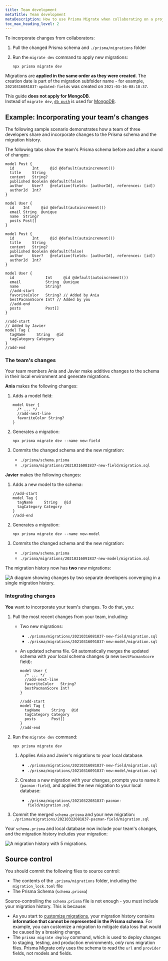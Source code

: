```yaml
---
title: Team development
metaTitle: Team development
metaDescription: How to use Prisma Migrate when collaborating on a project as a team.
toc_max_heading_level: 2
---
```


To incorporate changes from collaborators:

1. Pull the changed Prisma schema and `./prisma/migrations` folder
1. Run the `migrate dev` command to apply new migrations:

   ```terminal
   npx prisma migrate dev
   ```

Migrations are **applied in the same order as they were created**. The creation date is part of the migration subfolder name - for example, `20210316081837-updated-fields` was created on `2021-03-16-08:18:37`.

<Admonition type="warning">

This guide **does not apply for MongoDB**.<br />
Instead of `migrate dev`, [`db push`](/orm/prisma-migrate/workflows/prototyping-your-schema) is used for [MongoDB](/orm/overview/databases/mongodb).

</Admonition>

## Example: Incorporating your team's changes

The following sample scenario demonstrates how a team of three developers share and incorporate changes to the Prisma schema and the migration history.

The following tabs show the team's Prisma schema before and after a round of changes:

<TabbedContent code>

<TabItem value="Before">

```prisma file=schema.prisma 
model Post {
  id        Int     @id @default(autoincrement())
  title     String
  content   String?
  published Boolean @default(false)
  author    User?   @relation(fields: [authorId], references: [id])
  authorId  Int?
}

model User {
  id    Int     @id @default(autoincrement())
  email String  @unique
  name  String?
  posts Post[]
}
```

</TabItem>

<TabItem value="After">

```prisma file=schema.prisma highlight=14,15,19-23;add
model Post {
  id        Int     @id @default(autoincrement())
  title     String
  content   String?
  published Boolean @default(false)
  author    User?   @relation(fields: [authorId], references: [id])
  authorId  Int?
}

model User {
  id              Int     @id @default(autoincrement())
  email           String  @unique
  name            String?
  //add-start
  favoriteColor   String? // Added by Ania
  bestPacmanScore Int? // Added by you
  //add-end
  posts           Post[]
}

//add-start
// Added by Javier
model Tag {
  tagName     String   @id
  tagCategory Category
}
//add-end
```

</TabItem>
</TabbedContent>

### The team's changes

Your team members Ania and Javier make additive changes to the schema in their local environment and generate migrations.

**Ania** makes the following changes:

1. Adds a model field:

   ```prisma highlight=3;add
   model User {
     /* ... */
     //add-next-line
     favoriteColor String?
   }
   ```

1. Generates a migration:

   ```terminal
   npx prisma migrate dev --name new-field
   ```

1. Commits the changed schema and the new migration:

   - `./prisma/schema.prisma`
   - `./prisma/migrations/20210316081837-new-field/migration.sql`

**Javier** makes the following changes:

1. Adds a new model to the schema:

   ```prisma highlight=1-4;add
   //add-start
   model Tag {
     tagName     String   @id
     tagCategory Category
   }
   //add-end
   ```

1. Generates a migration:

   ```terminal
   npx prisma migrate dev --name new-model
   ```

1. Commits the changed schema and the new migration:

   - `./prisma/schema.prisma`
   - `./prisma/migrations/20210316091837-new-model/migration.sql`

The migration history now has **two** new migrations:

![A diagram showing changes by two separate developers converging in a single migration history.](./migrate-team-dev.png)

### Integrating changes

**You** want to incorporate your team's changes. To do that, you:

1. Pull the most recent changes from your team, including:

   - Two new migrations:

     - `./prisma/migrations/20210316081837-new-field/migration.sql`
     - `./prisma/migrations/20210316091837-new-model/migration.sql`

   - An updated schema file. Git automatically merges the updated schema with _your_ local schema changes (a new `bestPacmanScore` field):

     ```prisma highlight=3,7-11;add
     model User {
       /* ... */
       //add-next-line
       favoriteColor   String?
       bestPacmanScore Int?
     }
     
     //add-start
     model Tag {
       tagName     String   @id
       tagCategory Category
       posts       Post[]
     }
     //add-end
     ```

1. Run the `migrate dev` command:

   ```terminal
   npx prisma migrate dev
   ```

   1. Applies Ania and Javier's migrations to your local database.

      - `./prisma/migrations/20210316081837-new-field/migration.sql`
      - `./prisma/migrations/20210316091837-new-model/migration.sql`

   1. Creates a new migration with your changes, prompts you to name it (`pacman-field`), and applies the new migration to your local database:

      - `./prisma/migrations/20210322081837-pacman-field/migration.sql`

1. Commit the merged `schema.prisma` and your new migration: `./prisma/migrations/20210322081837-pacman-field/migration.sql`

Your `schema.prisma` and local database now include your team's changes, and the migration history includes your migration:

![A migration history with 5 migrations.](./migration-history.png)

## Source control

You should commit the following files to source control:

- The contents of the `.prisma/migrations` folder, including the `migration_lock.toml` file
- The Prisma Schema (`schema.prisma`)

Source-controlling the `schema.prisma` file is not enough - you must include your migration history. This is because:

- As you start to [customize migrations](/orm/prisma-migrate/workflows/customizing-migrations), your migration history contains **information that cannot be represented in the Prisma schema**. For example, you can customize a migration to mitigate data loss that would be caused by a breaking change.
- The `prisma migrate deploy` command, which is used to deploy changes to staging, testing, and production environments, _only_ runs migration files. Prisma Migrate only uses the schema to read the `url` and `provider` fields, not models and fields.
